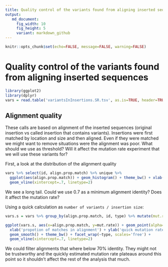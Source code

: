 ```yaml
---
title: Quality control of the variants found from aligning inserted sequences
output:
   md_document:
     fig_width: 10
     fig_height: 5
     variant: markdown_github
---
```


```r
knitr::opts_chunk$set(echo=FALSE, message=FALSE, warning=FALSE)
```

# Quality control of the variants found from aligning inserted sequences

```r
library(ggplot2)
library(dplyr)
vars = read.table('variantsInInsertions.SR.tsv', as.is=TRUE, header=TRUE)
```

## Alignment quality

These calls are based on alignment of the inserted sequences (original insertion vs called insertion that contains variants).
Insertions were first matched by location and size and then aligned.
Even if they were matched we might want to remove situations were the alignment was poor.
What should we use as threshold?
Will it affect the mutation rate experiment that we will use these variants for?

First, a look at the distribution of the alignment quality


```r
vars %>% select(id, align.prop.match) %>% unique %>% 
  ggplot(aes(align.prop.match)) + geom_histogram() + theme_bw() + xlab('propotion of matches in alignment') +
  geom_vline(xintercept=.7, linetype=2)
```

We see a long tail. Could we use 0.7 as a minimum alignment identity?
Does it affect the mutation rate?

Using a quick calculation as `number of variants / insertion size`:

```r
vars.s = vars %>% group_by(align.prop.match, id, type) %>% mutate(mut.rate=n()/ins.size)

ggplot(vars.s, aes(x=align.prop.match, y=mut.rate)) + geom_point(alpha=.5) +
  xlab('propotion of matches in alignment') + ylab('quick mutation rate') + 
  geom_smooth() + theme_bw() + facet_wrap(~type, scales='free') +
  geom_vline(xintercept=.7, linetype=2)
```

We could filter alignments that where below 70% identity. 
They might not be trustworthy and the quickly estimated mutation rate plateaus around this point so it shouldn't affect the rest of the analysis that much.
